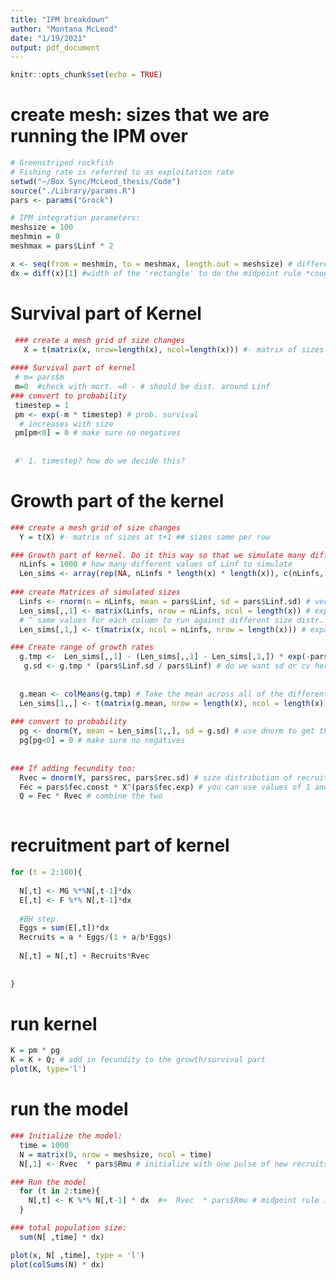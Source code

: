 ```yaml
---
title: "IPM breakdown"
author: "Montana McLeod"
date: "1/19/2021"
output: pdf_document
---
```


```r
knitr::opts_chunk$set(echo = TRUE)
```

# create mesh: sizes that we are running the IPM over
```r
# Greenstriped rockfish 
# Fishing rate is referred to as exploitation rate
setwd("~/Box Sync/McLeod_thesis/Code")
source("./Library/params.R")
pars <- params("Grock")

# IPM integration parameters:
meshsize = 100
meshmin = 0
meshmax = pars$Linf * 2

x <- seq(from = meshmin, to = meshmax, length.out = meshsize) # different size classes
dx = diff(x)[1] #width of the 'rectangle' to do the midpoint rule *cough cough* left rule

```

# Survival part of Kernel 
```r
 ### create a mesh grid of size changes
   X = t(matrix(x, nrow=length(x), ncol=length(x))) #- matrix of sizes at t  ## sizes same per column
   
#### Survival part of kernel
 # m= pars$m
 m=0  #check with mort. =0 - # should be dist. around Linf
### convert to probability
 timestep = 1
 pm <- exp(-m * timestep) # prob. survival
  # increases with size
 pm[pm<0] = 0 # make sure no negatives 
 
 
 #' 1. timestep? how do we decide this?
```

# Growth part of the kernel 
```r
### create a mesh grid of size changes
  Y = t(X) #- matrix of sizes at t+1 ## sizes same per row

### Growth part of kernel. Do it this way so that we simulate many different growth trajectories in the population, averaged together.
  nLinfs = 1000 # how many different values of Linf to simulate
  Len_sims <- array(rep(NA, nLinfs * length(x) * length(x)), c(nLinfs, length(x), length(x)))
  
### create Matrices of simulated sizes
  Linfs <- rnorm(n = nLinfs, mean = pars$Linf, sd = pars$Linf.sd) # vector of random dist. of Linfs- max lengths
  Len_sims[,,1] <- matrix(Linfs, nrow = nLinfs, ncol = length(x)) # expand into a matrix so there is a corresponding value of Linf for each possible value in the length vector x
  # ^ same values for each column to run against different size distr.
  Len_sims[,1,] <- t(matrix(x, ncol = nLinfs, nrow = length(x))) # expand x into a matrix so there is a value for each value of Linfs.mat ## size changes per column and goes up to mesh max size 

### Create range of growth rates
  g.tmp <-  Len_sims[,,1] - (Len_sims[,,1] - Len_sims[,1,]) * exp(-pars$k * timestep) # VonBert -- use those two matrices to get the range of possible growth rates, as a function of X
   g.sd <- g.tmp * (pars$Linf.sd / pars$Linf) # do we want sd or cv here?
  
  
  g.mean <- colMeans(g.tmp) # Take the mean across all of the different trajectories for each value of x
  Len_sims[1,,] <- t(matrix(g.mean, nrow = length(x), ncol = length(x))) # expand into a matrix with a corresponding value for each value of Y (the size at time t+1)
 
### convert to probability 
  pg <- dnorm(Y, mean = Len_sims[1,,], sd = g.sd) # use dnorm to get the distribution of growth rates 
  pg[pg<0] = 0 # make sure no negatives
  
  
### If adding fecundity too:
  Rvec = dnorm(Y, pars$rec, pars$rec.sd) # size distribution of recruits
  Fec = pars$fec.const * X^(pars$fec.exp) # you can use values of 1 and 3 for these... 
  Q = Fec * Rvec # combine the two
  
```


# recruitment part of kernel 
```r
for (t = 2:100){
 
  N[,t] <- MG %*%N[,t-1]*dx
  E[,t] <- F %*% N[,t-1]*dx
  
  #BH step
  Eggs = sum(E[,t])*dx
  Recruits = a * Eggs/(1 + a/b*Eggs)
  
  N[,t] = N[,t] + Recruits*Rvec 
  
  
}
```


# run kernel 
```r
K = pm * pg
K = K + Q; # add in fecundity to the growth/survival part
plot(K, type='l')
```

# run the model 
```r
### Initialize the model:
  time = 1000
  N = matrix(0, nrow = meshsize, ncol = time)
  N[,1] <- Rvec  * pars$Rmu # initialize with one pulse of new recruits

### Run the model
  for (t in 2:time){
    N[,t] <- K %*% N[,t-1] * dx  #+  Rvec  * pars$Rmu # midpoint rule integration
  }

### total population size:
  sum(N[ ,time] * dx)

plot(x, N[ ,time], type = 'l')
plot(colSums(N) * dx)

```


